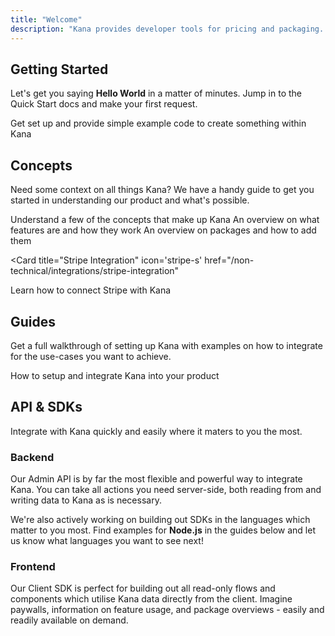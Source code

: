 ```yaml
---
title: "Welcome"
description: "Kana provides developer tools for pricing and packaging. Build powerful and reliable monetisation flows in minutes, by easily integrating your product with our flexible API and plug-and-play SDKs."
---
```


## Getting Started

Let's get you saying **Hello World** in a matter of minutes. Jump in to the Quick Start docs and make your first request.

<Card title="Quick Start" icon="circle-play" href="/quick-start">
  Get set up and provide simple example code to create something within Kana
</Card>

## Concepts

Need some context on all things Kana? We have a handy guide to get you started in understanding our product and what's possible.

<CardGroup cols={2}>
<Card title="Kana Concepts" icon="book-bookmark" href="/kana-concepts">
  Understand a few of the concepts that make up Kana
</Card>

<Card title="Features" icon="list-check" href="/non-technical/features">
  An overview on what features are and how they work
</Card>

<Card title="Packages" icon="box-taped" href="/non-technical/packages">
  An overview on packages and how to add them
</Card>

<Card
  title="Stripe Integration"
  icon='stripe-s'
  href="/non-technical/integrations/stripe-integration"
>
  Learn how to connect Stripe with Kana
</Card>
</CardGroup>

## Guides

Get a full walkthrough of setting up Kana with examples on how to integrate for the use-cases you want to achieve.

<Card title="Guides" icon="book-open-cover" href="/guides">
  How to setup and integrate Kana into your product
</Card>

## API & SDKs

Integrate with Kana quickly and easily where it maters to you the most.

### Backend

Our Admin API is by far the most flexible and powerful way to integrate Kana. You can take all actions you need server-side, both reading from and writing data to Kana as is necessary.

We're also actively working on building out SDKs in the languages which matter to you most. Find examples for **Node.js** in the guides below and let us know what languages you want to see next!

<CardGroup cols={2}>
  <Card
    title="Admin API (Backend)"
    icon="rectangle-terminal"
    href="/admin-api-backend"
  />
  <Card
    title="Admin API (Backend) Reference"
    icon="rectangle-terminal"
    href="/reference/admin-api-backend-reference"
  />
</CardGroup>

### Frontend

Our Client SDK is perfect for building out all read-only flows and components which utilise Kana data directly from the client. Imagine paywalls, information on feature usage, and package overviews - easily and readily available on demand.

<CardGroup cols={2}>
  <Card
    title="Client SDK (Frontend)"
    icon="toolbox"
    href="/client-sdk-frontend"
  />
  <Card
    title="Client SDK (Frontend) Reference"
    icon="toolbox"
    href="/reference/client-sdk-frontend-reference"
  />
</CardGroup>
